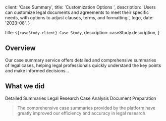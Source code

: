 
  client: 'Case Summary',
  title: 'Customization Options ',
  description:
    'Users can customize legal documents and agreements to meet their specific needs, with options to adjust clauses, terms, and formatting.',
  logo,
  date: '2023-08',
}

  title: `${caseStudy.client} Case Study`,
  description: caseStudy.description,
}

## Overview

Our case summary service offers detailed and comprehensive summaries of legal cases, helping legal professionals quickly understand the key points and make informed decisions...

## What we did

<TagList>
  <TagListItem>Detailed Summaries</TagListItem>
  <TagListItem>Legal Research</TagListItem>
  <TagListItem>Case Analysis</TagListItem>
  <TagListItem>Document Preparation</TagListItem>
</TagList>

<Blockquote
  author={{ name: 'Emily Brown', role: 'CEO of Case Summary Inc.' }}
  image={{ src: logo }}
>
  The comprehensive case summaries provided by the platform have greatly improved our efficiency and accuracy in legal research.
</Blockquote>

<StatList>
  <StatListItem value="90%" label="Time Saved on Research" />
  <StatListItem value="85%" label="Accuracy in Case Analysis" />
  <StatListItem value="95%" label="Client Satisfaction" />
</StatList>